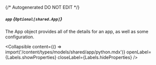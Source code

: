 {/* Autogenerated DO NOT EDIT  */}

##### `app` *{`Optional[shared.App]`}*
The App object provides all of the details for an app, as well as some configuration.

<Collapsible content={() => import('/content/types/models/shared/app/python.mdx')} openLabel={Labels.showProperties} closeLabel={Labels.hideProperties} />




